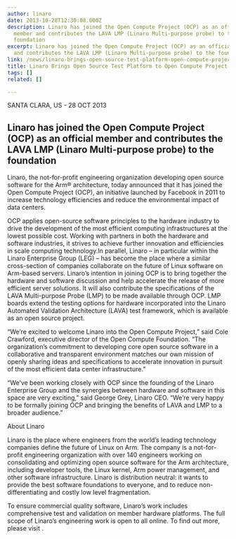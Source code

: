 ```yaml
---
author: linaro
date: 2013-10-28T12:30:08.000Z
description: Linaro has joined the Open Compute Project (OCP) as an official
  member and contributes the LAVA LMP (Linaro Multi-purpose probe) to the
  foundation
excerpt: Linaro has joined the Open Compute Project (OCP) as an official member
  and contributes the LAVA LMP (Linaro Multi-purpose probe) to the foundation
link: /news/linaro-brings-open-source-test-platform-open-compute-project/
title: Linaro Brings Open Source Test Platform to Open Compute Project
tags: []
related: []

---
```


SANTA CLARA, US - 28 OCT 2013

## Linaro has joined the Open Compute Project (OCP) as an official member and contributes the LAVA LMP (Linaro Multi-purpose probe) to the foundation

Linaro, the not-for-profit engineering organization developing open source software for the Arm® architecture, today announced that it has joined the Open Compute Project (OCP), an initiative launched by Facebook in 2011 to increase technology efficiencies and reduce the environmental impact of data centers.

OCP applies open-source software principles to the hardware industry to drive the development of the most efficient computing infrastructures at the lowest possible cost. Working with partners in both the hardware and software industries, it strives to achieve further innovation and efficiencies in scale computing technology.In parallel, Linaro – in particular within the Linaro Enterprise Group (LEG) – has become the place where a similar cross-section of companies collaborate on the future of Linux software on Arm-based servers. Linaro’s intention in joining OCP is to bring together the hardware and software discussion and help accelerate the release of more efficient server solutions. It will also contribute the specifications of the LAVA Multi-purpose Probe (LMP) to be made available through OCP. LMP boards extend the testing options for hardware incorporated into the Linaro Automated Validation Architecture (LAVA) test framework, which is available as an open source project.

“We’re excited to welcome Linaro into the Open Compute Project,” said Cole Crawford, executive director of the Open Compute Foundation. “The organization’s commitment to developing core open source software in a collaborative and transparent environment matches our own mission of openly sharing ideas and specifications to accelerate innovation in pursuit of the most efficient data center infrastructure.”

“We’ve been working closely with OCP since the founding of the Linaro Enterprise Group and the synergies between hardware and software in this space are very exciting,” said George Grey, Linaro CEO. “We’re very happy to be formally joining OCP and bringing the benefits of LAVA and LMP to a broader audience.”

About Linaro

Linaro is the place where engineers from the world’s leading technology companies define the future of Linux on Arm. The company is a not-for-profit engineering organization with over 140 engineers working on consolidating and optimizing open source software for the Arm architecture, including developer tools, the Linux kernel, Arm power management, and other software infrastructure. Linaro is distribution neutral: it wants to provide the best software foundations to everyone, and to reduce non-differentiating and costly low level fragmentation.

To ensure commercial quality software, Linaro’s work includes comprehensive test and validation on member hardware platforms. The full scope of Linaro’s engineering work is open to all online. To find out more, please visit .
